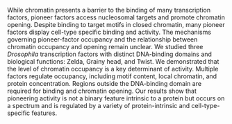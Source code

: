 While chromatin presents a barrier to the binding of many transcription factors, pioneer factors access nucleosomal targets and promote chromatin opening.
Despite binding to target motifs in closed chromatin, many pioneer factors display cell-type specific binding and activity.
The mechanisms governing pioneer-factor occupancy and the relationship between chromatin occupancy and opening remain unclear.
We studied three *Drosophila* transcription factors with distinct DNA-binding domains and biological functions: Zelda, Grainy head, and Twist.
We demonstrated that the level of chromatin occupancy is a key determinant of activity.
Multiple factors regulate occupancy, including motif content, local chromatin, and protein concentration.
Regions outside the DNA-binding domain are required for binding and chromatin opening.
Our results show that pioneering activity is not a binary feature intrinsic to a protein but occurs on a spectrum and is regulated by a variety of protein-intrinsic and cell-type-specific features.
